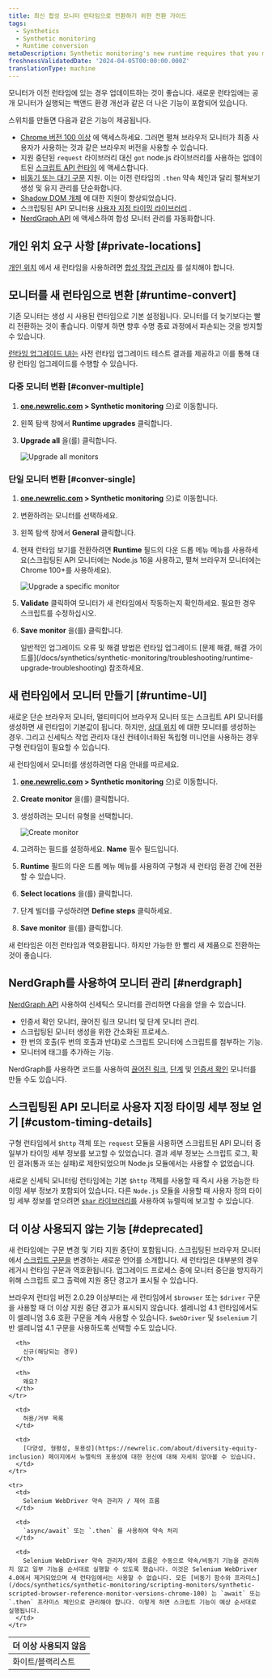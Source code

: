 ```yaml
---
title: 최신 합성 모니터 런타임으로 전환하기 위한 전환 가이드
tags:
  - Synthetics
  - Synthetic monitoring
  - Runtime conversion
metaDescription: Synthetic monitoring's new runtime requires that you make some changes to your already existing monitors.
freshnessValidatedDate: '2024-04-05T00:00:00.000Z'
translationType: machine
---
```





모니터가 이전 런타임에 있는 경우 업데이트하는 것이 좋습니다. 새로운 런타임에는 공개 모니터가 실행되는 백앤드 환경 개선과 같은 더 나은 기능이 포함되어 있습니다.

스위치를 만들면 다음과 같은 기능이 제공됩니다.

* [Chrome 버전 100 이상](/docs/synthetics/synthetic-monitoring/scripting-monitors/synthetic-scripted-browser-reference-monitor-versions-chrome-100) 에 액세스하세요. 그러면 펼쳐 브라우저 모니터가 최종 사용자가 사용하는 것과 같은 브라우저 버전을 사용할 수 있습니다.
* 지원 중단된 `request` 라이브러리 대신 `got` node.js 라이브러리를 사용하는 업데이트된 [스크립트 API 런타임](/docs/synthetics/synthetic-monitoring/using-monitors/manage-monitor-runtimes/#apidependencies) 에 액세스합니다.
* [비동기 또는 대기 구문](/docs/synthetics/synthetic-monitoring/using-monitors/manage-monitor-runtimes/#browserdependencies) 지원. 이는 이전 런타임의 `.then` 약속 체인과 달리 펼쳐보기 생성 및 유지 관리를 단순화합니다.
* [Shadow DOM 개체](/docs/synthetics/synthetic-monitoring/scripting-monitors/synthetic-scripted-browser-reference-monitor-versions-chrome-100/#shadow) 에 대한 지원이 향상되었습니다.
* 스크립팅된 API 모니터용 [사용자 지정 타이밍 라이브러리](/docs/synthetics/synthetic-monitoring/scripting-monitors/custom-timing-details) .
* [NerdGraph API](/docs/apis/nerdgraph/examples/nerdgraph-synthetics-tutorial) 에 액세스하여 합성 모니터 관리를 자동화합니다.

## 개인 위치 요구 사항 [#private-locations]

[개인 위치](/docs/synthetics/synthetic-monitoring/private-locations/private-locations-overview-monitor-internal-sites-add-new-locations) 에서 새 런타임을 사용하려면 [합성 작업 관리자](/docs/synthetics/synthetic-monitoring/private-locations/install-job-manager) 를 설치해야 합니다.

## 모니터를 새 런타임으로 변환 [#runtime-convert]

기존 모니터는 생성 시 사용된 런타임으로 기본 설정됩니다. 모니터를 더 늦기보다는 빨리 전환하는 것이 좋습니다. 이렇게 하면 향후 수명 종료 과정에서 파손되는 것을 방지할 수 있습니다.

[런타임 업그레이드 UI는](/docs/synthetics/synthetic-monitoring/using-monitors/runtime-upgrade-ui) 사전 런타임 업그레이드 테스트 결과를 제공하고 이를 통해 대량 런타임 업그레이드를 수행할 수 있습니다.

### 다중 모니터 변환 [#conver-multiple]

1. <DoNotTranslate>**[one.newrelic.com](https://one.newrelic.com/all-capabilities) > Synthetic monitoring**</DoNotTranslate> 으)로 이동합니다.

2. 왼쪽 탐색 창에서 <DoNotTranslate>**Runtime upgrades**</DoNotTranslate> 클릭합니다.

3. <DoNotTranslate>**Upgrade all**</DoNotTranslate> 을(를) 클릭합니다.

   <img
     title="Upgrade all monitors"
     alt="Upgrade all monitors"
     src={syntheticUpgradeAllMonitors}
   />

### 단일 모니터 변환 [#conver-single]

1. <DoNotTranslate>**[one.newrelic.com](https://one.newrelic.com/all-capabilities) > Synthetic monitoring**</DoNotTranslate> 으)로 이동합니다.

2. 변환하려는 모니터를 선택하세요.

3. 왼쪽 탐색 창에서 <DoNotTranslate>**General**</DoNotTranslate> 클릭합니다.

4. 현재 런타임 보기를 전환하려면 <DoNotTranslate>**Runtime**</DoNotTranslate> 필드의 다운 드롭 메뉴 메뉴를 사용하세요(스크립팅된 API 모니터에는 Node.js 16을 사용하고, 펼쳐 브라우저 모니터에는 Chrome 100+를 사용하세요).

   <img
     title="Upgrade a specific monitor"
     alt="Upgrade a specific monitor"
     src={syntheticUpgradeSpecificMonitor}
   />

5. <DoNotTranslate>**Validate**</DoNotTranslate> 클릭하여 모니터가 새 런타임에서 작동하는지 확인하세요. 필요한 경우 스크립트를 수정하십시오.

6. <DoNotTranslate>**Save monitor**</DoNotTranslate> 을(를) 클릭합니다.

   <Callout variant="tip">
     일반적인 업그레이드 오류 및 해결 방법은 런타임 업그레이드 [문제 해결, 해결 가이드를](/docs/synthetics/synthetic-monitoring/troubleshooting/runtime-upgrade-troubleshooting) 참조하세요.
   </Callout>

## 새 런타임에서 모니터 만들기 [#runtime-UI]

새로운 단순 브라우저 모니터, 멀티미디어 브라우저 모니터 또는 스크립트 API 모니터를 생성하면 새 런타임이 기본값이 됩니다. 하지만, [상대 위치](/docs/synthetics/synthetic-monitoring/private-locations/monitor-private-locations) 에 대한 모니터를 생성하는 경우. 그리고 신세틱스 작업 관리자 대신 컨테이너화된 독립형 미니언을 사용하는 경우 구형 런타임이 필요할 수 있습니다.

새 런타임에서 모니터를 생성하려면 다음 안내를 따르세요.

1. <DoNotTranslate>**[one.newrelic.com](https://one.newrelic.com/all-capabilities) > Synthetic monitoring**</DoNotTranslate> 으)로 이동합니다.

2. <DoNotTranslate>**Create monitor**</DoNotTranslate> 을(를) 클릭합니다.

3. 생성하려는 모니터 유형을 선택합니다.

   <img
     title="Create monitor"
     alt="Create monitor"
     src={syntheticsCreateMonitor}
   />

4. 고려하는 필드를 설정하세요. <DoNotTranslate>**Name**</DoNotTranslate> 필수 필드입니다.

5. <DoNotTranslate>**Runtime**</DoNotTranslate> 필드의 다운 드롭 메뉴 메뉴를 사용하여 구형과 새 런타임 환경 간에 전환할 수 있습니다.

6. <DoNotTranslate>**Select locations**</DoNotTranslate> 을(를) 클릭합니다.

7. 단계 빌더를 구성하려면 <DoNotTranslate>**Define steps**</DoNotTranslate> 클릭하세요.

8. <DoNotTranslate>**Save monitor**</DoNotTranslate> 을(를) 클릭합니다.

새 런타임은 이전 런타임과 역호환됩니다. 하지만 가능한 한 빨리 새 제품으로 전환하는 것이 좋습니다.

## NerdGraph를 사용하여 모니터 관리 [#nerdgraph]

[NerdGraph API](/docs/apis/nerdgraph/examples/nerdgraph-synthetics-tutorial) 사용하여 신세틱스 모니터를 관리하면 다음을 얻을 수 있습니다.

* 인증서 확인 모니터, 끊어진 링크 모니터 및 단계 모니터 관리.
* 스크립팅된 모니터 생성을 위한 간소화된 프로세스.
* 한 번의 호출(두 번의 호출과 반대)로 스크립트 모니터에 스크립트를 첨부하는 기능.
* 모니터에 태그를 추가하는 기능.

NerdGraph를 사용하면 코드를 사용하여 [끊어진 링크](/docs/apis/nerdgraph/examples/nerdgraph-synthetics-tutorial/#create-broken-links), [단계](/docs/apis/nerdgraph/examples/nerdgraph-synthetics-tutorial/#create-step) 및 [인증서 확인](/docs/apis/nerdgraph/examples/nerdgraph-synthetics-tutorial/#create-certificate-check) 모니터를 만들 수도 있습니다.

## 스크립팅된 API 모니터로 사용자 지정 타이밍 세부 정보 얻기 [#custom-timing-details]

구형 런타임에서 `$http` 객체 또는 `request` 모듈을 사용하면 스크립트된 API 모니터 중 일부가 타이밍 세부 정보를 보고할 수 있었습니다. 결과 세부 정보는 스크립트 로그, 확인 결과(통과 또는 실패)로 제한되었으며 Node.js 모듈에서는 사용할 수 없었습니다.

새로운 신세틱 모니터링 런타임에는 기본 `$http` 객체를 사용할 때 즉시 사용 가능한 타이밍 세부 정보가 포함되어 있습니다. 다른 `Node.js` 모듈을 사용할 때 사용자 정의 타이밍 세부 정보를 얻으려면 [`$har` 라이브러리를](/docs/synthetics/synthetic-monitoring/scripting-monitors/custom-timing-details) 사용하여 뉴렐릭에 보고할 수 있습니다.

## 더 이상 사용되지 않는 기능 [#deprecated]

새 런타임에는 구문 변경 및 기타 지원 중단이 포함됩니다. 스크립팅된 브라우저 모니터에서 [스크립트 구문을](/docs/synthetics/synthetic-monitoring/scripting-monitors/synthetic-scripted-browser-reference-monitor-versions-chrome-100) 변경하는 새로운 언어를 소개합니다. 새 런타임은 대부분의 경우 레거시 런타임 구문과 역호환됩니다. 업그레이드 프로세스 중에 모니터 중단을 방지하기 위해 스크립트 로그 출력에 지원 중단 경고가 표시될 수 있습니다.

브라우저 런타임 버전 2.0.29 이상부터는 새 런타임에서 `$browser` 또는 `$driver` 구문을 사용할 때 더 이상 지원 중단 경고가 표시되지 않습니다. 셀레니엄 4.1 런타임에서도 이 셀레니엄 3.6 호환 구문을 계속 사용할 수 있습니다. `$webDriver` 및 `$selenium` 기반 셀레니엄 4.1 구문을 사용하도록 선택할 수도 있습니다.

<table>
  <thead>
    <tr>
      <th style={{ width: "100px" }}>
        더 이상 사용되지 않음
      </th>

      <th>
        신규(해당되는 경우)
      </th>

      <th>
        왜요?
      </th>
    </tr>
  </thead>

  <tbody>
    <tr>
      <td>
        화이트/블랙리스트
      </td>

      <td>
        허용/거부 목록
      </td>

      <td>
        [다양성, 형평성, 포용성](https://newrelic.com/about/diversity-equity-inclusion) 페이지에서 뉴렐릭의 포용성에 대한 헌신에 대해 자세히 알아볼 수 있습니다.
      </td>
    </tr>

    <tr>
      <td>
        Selenium WebDriver 약속 관리자 / 제어 흐름
      </td>

      <td>
        `async/await` 또는 `.then` 를 사용하여 약속 처리
      </td>

      <td>
        Selenium WebDriver 약속 관리자/제어 흐름은 수동으로 약속/비동기 기능을 관리하지 않고 일부 기능을 순서대로 실행할 수 있도록 했습니다. 이것은 Selenium WebDriver 4.0에서 제거되었으며 새 런타임에서는 사용할 수 없습니다. 모든 [비동기 함수와 프라미스](/docs/synthetics/synthetic-monitoring/scripting-monitors/synthetic-scripted-browser-reference-monitor-versions-chrome-100) 는 `await` 또는 `.then` 프라미스 체인으로 관리해야 합니다. 이렇게 하면 스크립트 기능이 예상 순서대로 실행됩니다.
      </td>
    </tr>
  </tbody>
</table>